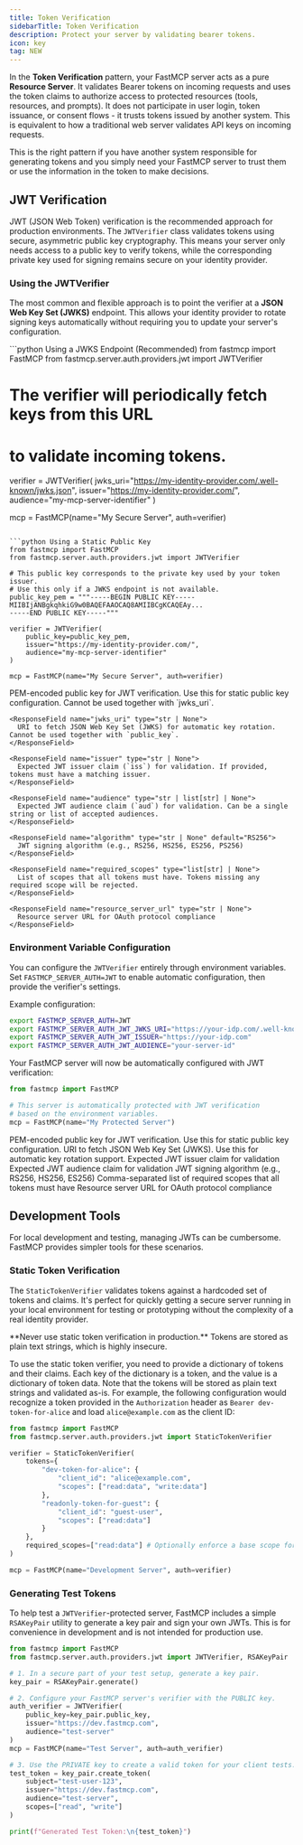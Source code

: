 ```yaml
---
title: Token Verification
sidebarTitle: Token Verification
description: Protect your server by validating bearer tokens.
icon: key
tag: NEW
---
```



<VersionBadge version="2.11.0" />

In the **Token Verification** pattern, your FastMCP server acts as a pure **Resource Server**. It validates Bearer tokens on incoming requests and uses the token claims to authorize access to protected resources (tools, resources, and prompts). It does not participate in user login, token issuance, or consent flows - it trusts tokens issued by another system. This is equivalent to how a traditional web server validates API keys on incoming requests.

This is the right pattern if you have another system responsible for generating tokens and you simply need your FastMCP server to trust them or use the information in the token to make decisions.

## JWT Verification

JWT (JSON Web Token) verification is the recommended approach for production environments. The `JWTVerifier` class validates tokens using secure, asymmetric public key cryptography. This means your server only needs access to a public key to verify tokens, while the corresponding private key used for signing remains secure on your identity provider.

### Using the JWTVerifier

The most common and flexible approach is to point the verifier at a **JSON Web Key Set (JWKS)** endpoint. This allows your identity provider to rotate signing keys automatically without requiring you to update your server's configuration.

<CodeGroup>
```python Using a JWKS Endpoint (Recommended)
from fastmcp import FastMCP
from fastmcp.server.auth.providers.jwt import JWTVerifier

# The verifier will periodically fetch keys from this URL 
# to validate incoming tokens.
verifier = JWTVerifier(
    jwks_uri="https://my-identity-provider.com/.well-known/jwks.json",
    issuer="https://my-identity-provider.com/",
    audience="my-mcp-server-identifier"
)

mcp = FastMCP(name="My Secure Server", auth=verifier)
```

```python Using a Static Public Key
from fastmcp import FastMCP
from fastmcp.server.auth.providers.jwt import JWTVerifier

# This public key corresponds to the private key used by your token issuer.
# Use this only if a JWKS endpoint is not available.
public_key_pem = """-----BEGIN PUBLIC KEY-----
MIIBIjANBgkqhkiG9w0BAQEFAAOCAQ8AMIIBCgKCAQEAy...
-----END PUBLIC KEY-----"""

verifier = JWTVerifier(
    public_key=public_key_pem,
    issuer="https://my-identity-provider.com/",
    audience="my-mcp-server-identifier"
)

mcp = FastMCP(name="My Secure Server", auth=verifier)
```
</CodeGroup>

<Card icon="code" title="JWTVerifier Constructor">
<ResponseField name="JWTVerifier" type="class">
  <Expandable title="Parameters">
    <ResponseField name="public_key" type="str | None">
      PEM-encoded public key for JWT verification. Use this for static public key configuration. Cannot be used together with `jwks_uri`.
    </ResponseField>
    
    <ResponseField name="jwks_uri" type="str | None">
      URI to fetch JSON Web Key Set (JWKS) for automatic key rotation. Cannot be used together with `public_key`.
    </ResponseField>
    
    <ResponseField name="issuer" type="str | None">
      Expected JWT issuer claim (`iss`) for validation. If provided, tokens must have a matching issuer.
    </ResponseField>
    
    <ResponseField name="audience" type="str | list[str] | None">
      Expected JWT audience claim (`aud`) for validation. Can be a single string or list of accepted audiences.
    </ResponseField>
    
    <ResponseField name="algorithm" type="str | None" default="RS256">
      JWT signing algorithm (e.g., RS256, HS256, ES256, PS256)
    </ResponseField>
    
    <ResponseField name="required_scopes" type="list[str] | None">
      List of scopes that all tokens must have. Tokens missing any required scope will be rejected.
    </ResponseField>
    
    <ResponseField name="resource_server_url" type="str | None">
      Resource server URL for OAuth protocol compliance
    </ResponseField>
  </Expandable>
</ResponseField>
</Card>

### Environment Variable Configuration

You can configure the `JWTVerifier` entirely through environment variables. Set `FASTMCP_SERVER_AUTH=JWT` to enable automatic configuration, then provide the verifier's settings.

Example configuration:
```bash
export FASTMCP_SERVER_AUTH=JWT
export FASTMCP_SERVER_AUTH_JWT_JWKS_URI="https://your-idp.com/.well-known/jwks.json"
export FASTMCP_SERVER_AUTH_JWT_ISSUER="https://your-idp.com"
export FASTMCP_SERVER_AUTH_JWT_AUDIENCE="your-server-id"
```

Your FastMCP server will now be automatically configured with JWT verification:
```python
from fastmcp import FastMCP

# This server is automatically protected with JWT verification 
# based on the environment variables.
mcp = FastMCP(name="My Protected Server")
```

<Expandable title="JWTVerifier Environment Variables">
<ParamField body="FASTMCP_SERVER_AUTH_JWT_PUBLIC_KEY" type="str">
  PEM-encoded public key for JWT verification. Use this for static public key configuration.
</ParamField>

<ParamField body="FASTMCP_SERVER_AUTH_JWT_JWKS_URI" type="str">
  URI to fetch JSON Web Key Set (JWKS). Use this for automatic key rotation support.
</ParamField>

<ParamField body="FASTMCP_SERVER_AUTH_JWT_ISSUER" type="str">
  Expected JWT issuer claim for validation
</ParamField>

<ParamField body="FASTMCP_SERVER_AUTH_JWT_AUDIENCE" type="str">
  Expected JWT audience claim for validation
</ParamField>

<ParamField body="FASTMCP_SERVER_AUTH_JWT_ALGORITHM" type="str" default="RS256">
  JWT signing algorithm (e.g., RS256, HS256, ES256)
</ParamField>

<ParamField body="FASTMCP_SERVER_AUTH_JWT_REQUIRED_SCOPES" type="str">
  Comma-separated list of required scopes that all tokens must have
</ParamField>

<ParamField body="FASTMCP_SERVER_AUTH_JWT_RESOURCE_SERVER_URL" type="str">
  Resource server URL for OAuth protocol compliance
</ParamField>
</Expandable>

## Development Tools

For local development and testing, managing JWTs can be cumbersome. FastMCP provides simpler tools for these scenarios.

### Static Token Verification

The `StaticTokenVerifier` validates tokens against a hardcoded set of tokens and claims. It's perfect for quickly getting a secure server running in your local environment for testing or prototyping without the complexity of a real identity provider.


<Warning>
**Never use static token verification in production.** Tokens are stored as plain text strings, which is highly insecure.
</Warning>

To use the static token verifier, you need to provide a dictionary of tokens and their claims. Each key of the dictionary is a token, and the value is a dictionary of token data. Note that the tokens will be stored as plain text strings and validated as-is. For example, the following configuration would recognize a token provided in the `Authorization` header as `Bearer dev-token-for-alice` and load `alice@example.com` as the client ID:

```python
from fastmcp import FastMCP
from fastmcp.server.auth.providers.jwt import StaticTokenVerifier

verifier = StaticTokenVerifier(
    tokens={
        "dev-token-for-alice": {
            "client_id": "alice@example.com",
            "scopes": ["read:data", "write:data"]
        },
        "readonly-token-for-guest": {
            "client_id": "guest-user",
            "scopes": ["read:data"]
        }
    },
    required_scopes=["read:data"] # Optionally enforce a base scope for all tokens.
)

mcp = FastMCP(name="Development Server", auth=verifier)
```

### Generating Test Tokens

To help test a `JWTVerifier`-protected server, FastMCP includes a simple `RSAKeyPair` utility to generate a key pair and sign your own JWTs. This is for convenience in development and is not intended for production use.

```python
from fastmcp import FastMCP
from fastmcp.server.auth.providers.jwt import JWTVerifier, RSAKeyPair

# 1. In a secure part of your test setup, generate a key pair.
key_pair = RSAKeyPair.generate()

# 2. Configure your FastMCP server's verifier with the PUBLIC key.
auth_verifier = JWTVerifier(
    public_key=key_pair.public_key,
    issuer="https://dev.fastmcp.com",
    audience="test-server"
)
mcp = FastMCP(name="Test Server", auth=auth_verifier)

# 3. Use the PRIVATE key to create a valid token for your client tests.
test_token = key_pair.create_token(
    subject="test-user-123",
    issuer="https://dev.fastmcp.com",
    audience="test-server",
    scopes=["read", "write"]
)

print(f"Generated Test Token:\n{test_token}")
```

